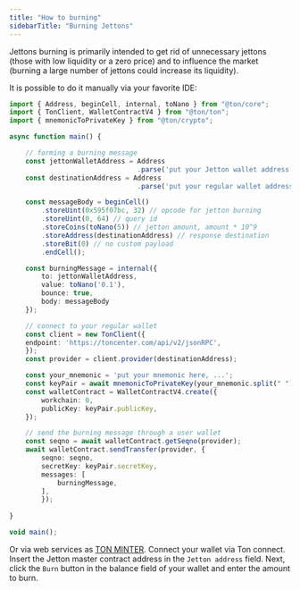 ```yaml
---
title: "How to burning"
sidebarTitle: "Burning Jettons"
---
```


Jettons burning is primarily intended to get rid of unnecessary jettons (those with low liquidity or a zero price) and
to influence the market (burning a large number of jettons could increase its liquidity).

It is possible to do it manually via your favorite IDE:

```typescript
import { Address, beginCell, internal, toNano } from "@ton/core";
import { TonClient, WalletContractV4 } from "@ton/ton";
import { mnemonicToPrivateKey } from "@ton/crypto";

async function main() {

    // forming a burning message
    const jettonWalletAddress = Address
                                .parse('put your Jetton wallet address');
    const destinationAddress = Address
                                .parse('put your regular wallet address');

    const messageBody = beginCell()
        .storeUint(0x595f07bc, 32) // opcode for jetton burning
        .storeUint(0, 64) // query id
        .storeCoins(toNano(5)) // jetton amount, amount * 10^9
        .storeAddress(destinationAddress) // response destination
        .storeBit(0) // no custom payload
        .endCell();

    const burningMessage = internal({
        to: jettonWalletAddress,
        value: toNano('0.1'),
        bounce: true,
        body: messageBody
    });

    // connect to your regular wallet
    const client = new TonClient({
    endpoint: 'https://toncenter.com/api/v2/jsonRPC',
    });
    const provider = client.provider(destinationAddress);

    const your_mnemonic = 'put your mnemonic here, ...';
    const keyPair = await mnemonicToPrivateKey(your_mnemonic.split(" "));
    const walletContract = WalletContractV4.create({
        workchain: 0,
        publicKey: keyPair.publicKey,
    });

    // send the burning message through a user wallet
    const seqno = await walletContract.getSeqno(provider);
    await walletContract.sendTransfer(provider, {
        seqno: seqno,
        secretKey: keyPair.secretKey,
        messages: [
            burningMessage,
        ],
        });
    
}

void main();
```

Or via web services as [TON MINTER](https://minter.ton.org/). Connect your wallet via Ton connect.
Insert the Jetton master contract address in the `Jetton address` field. Next, click the `Burn` button in the balance field of your wallet
and enter the amount to burn.
